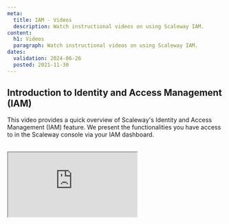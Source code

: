```yaml
---
meta:
  title: IAM - Videos
  description: Watch instructional videos on using Scaleway IAM.
content:
  h1: Videos
  paragraph: Watch instructional videos on using Scaleway IAM.
dates:
  validation: 2024-06-26
  posted: 2021-11-30
---
```


## Introduction to Identity and Access Management (IAM)

This video provides a quick overview of Scaleway's Identity and Access Management (IAM) feature. We present the functionalities you have access to in the Scaleway console via your IAM dashboard.


<br />
<Iframe src="https://www.youtube.com/embed/RpGOjkJpVP4" title="YouTube video player" />
